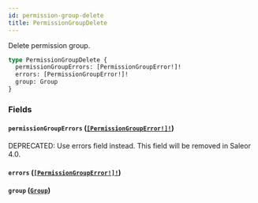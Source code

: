```yaml
---
id: permission-group-delete
title: PermissionGroupDelete
---
```


Delete permission group.

```graphql
type PermissionGroupDelete {
  permissionGroupErrors: [PermissionGroupError!]!
  errors: [PermissionGroupError!]!
  group: Group
}
```

### Fields

#### `permissionGroupErrors` ([`[PermissionGroupError!]!`](../../../developer/api-reference/objects/permission-group-error))

<span class="badge badge--warning">DEPRECATED: Use errors field instead. This field will be removed in Saleor 4.0.</span>

#### `errors` ([`[PermissionGroupError!]!`](../../../developer/api-reference/objects/permission-group-error))

#### `group` ([`Group`](../../../developer/api-reference/objects/group))
